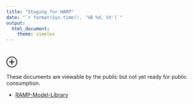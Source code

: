```yaml
---
title: "Staging for HARP"  
date: "`r format(Sys.time(), '%B %d, %Y')`"
output:
  html_document:
    theme: simplex 
---
```


# {.tabset .tabset-fade .tabset-pills}

## $\oplus$  {.tabset .tabset-fade .tabset-pills}

These documents are viewable by the public but not yet ready for public consumption.

+ [RAMP-Model-Library](Staging/RAMP-Model-Library.html)

